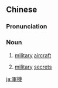 {{also|军机}}
==Chinese==
{{zh-forms|s=军机}}

===Pronunciation===
{{zh-pron
|m=jūnjī
|mn=kun-ki
|cat=n
}}

===Noun===
{{zh-noun}}

# [[military]] [[aircraft]]
# {{lb|zh|literary}} [[military]] [[secrets]]

[[ja:軍機]]